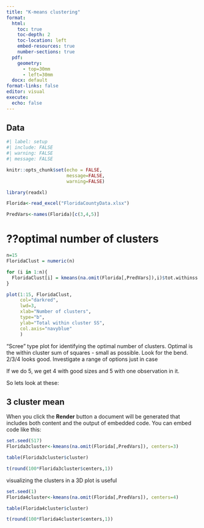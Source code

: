 ```yaml
---
title: "K-means clustering"
format:
  html:
    toc: true
    toc-depth: 2
    toc-location: left
    embed-resources: true
    number-sections: true
  pdf:
    geometry: 
      - top=30mm
      - left=30mm
  docx: default
format-links: false
editor: visual
execute:
  echo: false
---
```


## Data

```r
#| label: setup
#| include: FALSE
#| warning: FALSE
#| message: FALSE

knitr::opts_chunk$set(echo = FALSE, 
                      message=FALSE, 
                      warning=FALSE)

library(readxl)

Florida<-read_excel("FloridaCountyData.xlsx")

PredVars<-names(Florida)[c(3,4,5)]
```

# ??optimal number of clusters

```r
n=15
FloridaClust = numeric(n)

for (i in 1:n){
  FloridaClust[i] = kmeans(na.omit(Florida[,PredVars]),i)$tot.withinss
}

plot(1:15, FloridaClust, 
     col="darkred",
     lwd=3, 
     xlab="Number of clusters", 
     type="b", 
     ylab="Total within cluster SS", 
     col.axis="navyblue"
     )
```

"Scree" type plot for identifying the optimal number of clusters. Optimal is the within cluster sum of squares - small as possible. Look for the bend. 2/3/4 looks good. Investigate a range of options just in case

If we do 5, we get 4 with good sizes and 5 with one observation in it.

So lets look at these:

## 3 cluster mean

When you click the **Render** button a document will be generated that includes both content and the output of embedded code. You can embed code like this:

```r
set.seed(517)
Florida3cluster<-kmeans(na.omit(Florida[,PredVars]), centers=3)

table(Florida3cluster$cluster)

t(round(100*Florida3cluster$centers,1))
```

visualizing the clusters in a 3D plot is useful

```r
set.seed(1)
Florida4cluster<-kmeans(na.omit(Florida[,PredVars]), centers=4)

table(Florida4cluster$cluster)

t(round(100*Florida4cluster$centers,1))
```
